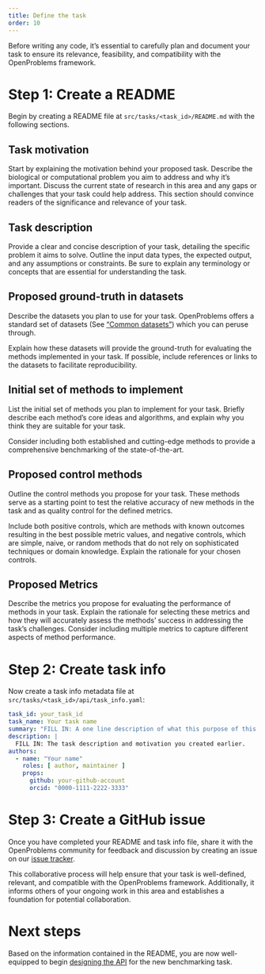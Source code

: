 ```yaml
---
title: Define the task
order: 10
---
```


Before writing any code, it's essential to carefully plan and document your task to ensure its relevance, feasibility, and compatibility with the OpenProblems framework. 

# Step 1: Create a README

Begin by creating a README file at `src/tasks/<task_id>/README.md` with the following sections.

## Task motivation

Start by explaining the motivation behind your proposed task. Describe the biological or computational problem you aim to address and why it's important. Discuss the current state of research in this area and any gaps or challenges that your task could help address. This section should convince readers of the significance and relevance of your task.

## Task description

Provide a clear and concise description of your task, detailing the specific problem it aims to solve. Outline the input data types, the expected output, and any assumptions or constraints. Be sure to explain any terminology or concepts that are essential for understanding the task.

## Proposed ground-truth in datasets

Describe the datasets you plan to use for your task. OpenProblems offers a standard set of datasets (See ["Common datasets"](/documentation/reference/openproblems-v2/src-datasets.qmd)) which you can peruse through.

Explain how these datasets will provide the ground-truth for evaluating the methods implemented in your task. If possible, include references or links to the datasets to facilitate reproducibility.

## Initial set of methods to implement

List the initial set of methods you plan to implement for your task. Briefly describe each method's core ideas and algorithms, and explain why you think they are suitable for your task.

Consider including both established and cutting-edge methods to provide a comprehensive benchmarking of the state-of-the-art.

## Proposed control methods

Outline the control methods you propose for your task. These methods serve as a starting point to test the relative accuracy of new methods in the task and as quality control for the defined metrics. 

Include both positive controls, which are methods with known outcomes resulting in the best possible metric values, and negative controls, which are simple, naive, or random methods that do not rely on sophisticated techniques or domain knowledge. Explain the rationale for your chosen controls.

## Proposed Metrics

Describe the metrics you propose for evaluating the performance of methods in your task. Explain the rationale for selecting these metrics and how they will accurately assess the methods' success in addressing the task's challenges. Consider including multiple metrics to capture different aspects of method performance.

# Step 2: Create task info

Now create a task info metadata file at `src/tasks/<task_id>/api/task_info.yaml`:

```.yaml
task_id: your_task_id
task_name: Your task name
summary: "FILL IN: A one line description of what this purpose of this task is."
description: |
  FILL IN: The task description and motivation you created earlier.
authors:
  - name: "Your name"
    roles: [ author, maintainer ]
    props:
      github: your-github-account
      orcid: "0000-1111-2222-3333"
```

# Step 3: Create a GitHub issue

Once you have completed your README and task info file, share it with the OpenProblems community for feedback and discussion by creating an issue on our [issue tracker](https://github.com/openproblems-bio/openproblems-v2/issues/). 

This collaborative process will help ensure that your task is well-defined, relevant, and compatible with the OpenProblems framework. Additionally, it informs others of your ongoing work in this area and establishes a foundation for potential collaboration.

# Next steps

Based on the information contained in the README, you are now well-equipped to begin [designing the API](design_api.qmd) for the new benchmarking task.